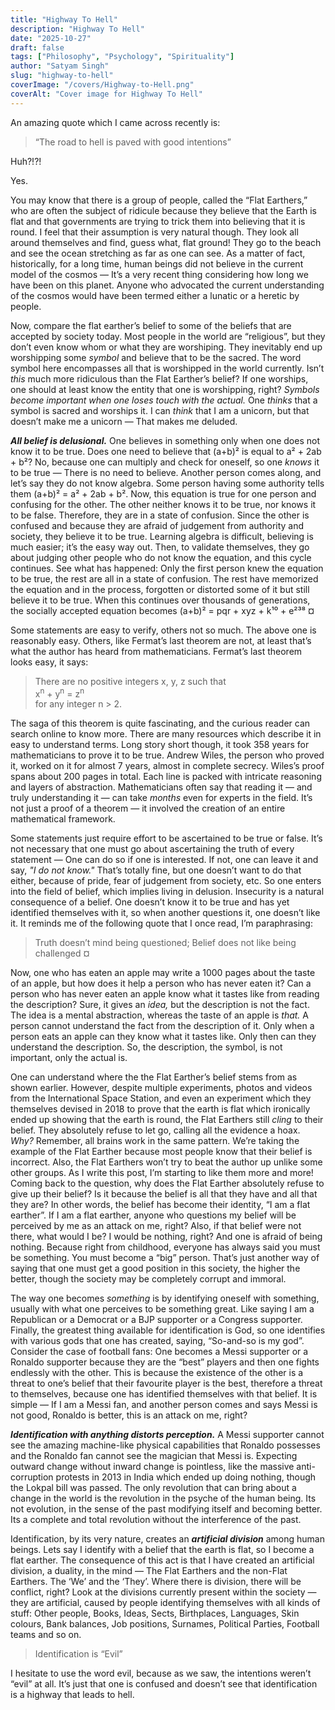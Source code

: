 ```yaml
---
title: "Highway To Hell"
description: "Highway To Hell"
date: "2025-10-27"
draft: false
tags: ["Philosophy", "Psychology", "Spirituality"]
author: "Satyam Singh"
slug: "highway-to-hell"
coverImage: "/covers/Highway-to-Hell.png"
coverAlt: "Cover image for Highway To Hell"
---
```


An amazing quote which I came across recently is:

> “The road to hell is paved with good intentions”

Huh?!?!

Yes.

You may know that there is a group of people, called the “Flat Earthers,” who are often the subject of ridicule because they believe that the Earth is flat and that governments are trying to trick them into believing that it is round. I feel that their assumption is very natural though. They look all around themselves and find, guess what, flat ground! They go to the beach and see the ocean stretching as far as one can see. As a matter of fact, historically, for a long time, human beings did not believe in the current model of the cosmos — It’s a very recent thing considering how long we have been on this planet. Anyone who advocated the current understanding of the cosmos would have been termed either a lunatic or a heretic by people. 

Now, compare the flat earther’s belief to some of the beliefs that are accepted by society today. Most people in the world are “religious”, but they don’t even know whom or what they are worshiping. They inevitably end up worshipping some *symbol* and believe that to be the sacred. The word symbol here encompasses all that is worshipped in the world currently. Isn’t *this* much more ridiculous than the Flat Earther’s belief? If one worships, one should at least know the entity that one is worshipping, right? *Symbols become important when one loses touch with the actual.* One *thinks* that a symbol is sacred and worships it. I can *think* that I am a unicorn, but that doesn’t make me a unicorn — That makes me deluded.

***All belief is delusional.*** One believes in something only when one does not know it to be true. Does one need to believe that (a+b)² is equal to a² + 2ab + b²? No, because one can multiply and check for oneself, so one *knows* it to be true — There is no need to believe. Another person comes along, and let’s say they do not know algebra. Some person having some authority tells them (a+b)² = a² + 2ab + b². Now, this equation is true for one person and confusing for the other. The other neither knows it to be true, nor knows it to be false. Therefore, they are in a state of confusion. Since the other is confused and because they are afraid of judgement from authority and society, they believe it to be true. Learning algebra is difficult, believing is much easier; it’s the easy way out. Then, to validate themselves, they go about judging other people who do not know the equation, and this cycle continues. See what has happened: Only the first person knew the equation to be true, the rest are all in a state of confusion. The rest have memorized the equation and in the process, forgotten or distorted some of it but still believe it to be true. When this continues over thousands of generations, the socially accepted equation becomes (a+b)² = pqr + xyz + k¹⁰ + e²³⁸ ¤

Some statements are easy to verify, others not so much. The above one is reasonably easy. Others, like Fermat’s last theorem are not, at least that’s what the author has heard from mathematicians. Fermat’s last theorem looks easy, it says:

>There are no positive integers x, y, z such that  
>x<sup>n</sup> + y<sup>n</sup> = z<sup>n</sup>  
>for any integer n > 2.

The saga of this theorem is quite fascinating, and the curious reader can search online to know more. There are many resources which describe it in easy to understand terms. Long story short though, it took 358 years for mathematicians to prove it to be true. Andrew Wiles, the person who proved it, worked on it for almost 7 years, almost in complete secrecy. Wiles’s proof spans about 200 pages in total. Each line is packed with intricate reasoning and layers of abstraction. Mathematicians often say that reading it — and truly understanding it — can take *months* even for experts in the field. It’s not just a proof of a theorem — it involved the creation of an entire mathematical framework.

Some statements just require effort to be ascertained to be true or false. It’s not necessary that one must go about ascertaining the truth of every statement — One can do so if one is interested. If not, one can leave it and say, *"I do not know."* That’s totally fine, but one doesn’t want to do that either, because of pride, fear of judgement from society, etc. So one enters into the field of belief, which implies living in delusion. Insecurity is a natural consequence of a belief. One doesn’t know it to be true and has yet identified themselves with it, so when another questions it, one doesn’t like it. It reminds me of the following quote that I once read, I’m paraphrasing:

>Truth doesn’t mind being questioned; Belief does not like being challenged ¤

Now, one who has eaten an apple may write a 1000 pages about the taste of an apple, but how does it help a person who has never eaten it? Can a person who has never eaten an apple know what it tastes like from reading the description? Sure, it gives an *idea,* but the description is not the fact. The idea is a mental abstraction, whereas the taste of an apple is *that.* A person cannot understand the fact from the description of it. Only when a person eats an apple can they know what it tastes like. Only then can they understand the description. So, the description, the symbol, is not important, only the actual is.

One can understand where the the Flat Earther’s belief stems from as shown earlier. However, despite multiple experiments, photos and videos from the International Space Station, and even an experiment which they themselves devised in 2018 to prove that the earth is flat which ironically ended up showing that the earth is round, the Flat Earthers still *cling* to their belief. They absolutely refuse to let go, calling all the evidence a hoax. *Why?* Remember, all brains work in the same pattern. We’re taking the example of the Flat Earther because most people know that their belief is incorrect. Also, the Flat Earthers won’t try to beat the author up unlike some other groups. As I write this post, I’m starting to like them more and more! Coming back to the question, why does the Flat Earther absolutely refuse to give up their belief? Is it because the belief is all that they have and all that they are? In other words, the belief has become their identity, “I am a flat earther”. If I am a flat earther, anyone who questions my belief will be perceived by me as an attack on me, right? Also, if that belief were not there, what would I be? I would be nothing, right? And one is afraid of being nothing. Because right from childhood, everyone has always said you must be something. You must become a “big” person. That’s just another way of saying that one must get a good position in this society, the higher the better, though the society may be completely corrupt and immoral.

The way one becomes *something* is by identifying oneself with something, usually with what one perceives to be something great. Like saying I am a Republican or a Democrat or a BJP supporter or a Congress supporter. Finally, the greatest thing available for identification is God, so one identifies with various gods that one has created, saying, “So-and-so is my god”. Consider the case of football fans: One becomes a Messi supporter or a Ronaldo supporter because they are the “best” players and then one fights endlessly with the other. This is because the existence of the other is a threat to one’s belief that their favourite player is the best, therefore a threat to themselves, because one has identified themselves with that belief. It is simple — If I am a Messi fan, and another person comes and says Messi is not good, Ronaldo is better, this is an attack on me, right?

***Identification with anything distorts perception.*** A Messi supporter cannot see the amazing machine-like physical capabilities that Ronaldo possesses and the Ronaldo fan cannot see the magician that Messi is. Expecting outward change without inward change is pointless, like the massive anti-corruption protests in 2013 in India which ended up doing nothing, though the Lokpal bill was passed. The only revolution that can bring about a change in the world is the revolution in the psyche of the human being. Its not evolution, in the sense of the past modifying itself and becoming better. Its a complete and total revolution without the interference of the past.

Identification, by its very nature, creates an ***artificial division*** among human beings. Lets say I identify with a belief that the earth is flat, so I become a flat earther. The consequence of this act is that I have created an artificial division, a duality, in the mind — The Flat Earthers and the non-Flat Earthers. The ‘We’ and the ‘They’. Where there is division, there will be conflict, right? Look at the divisions currently present within the society — they are artificial, caused by people identifying themselves with all kinds of stuff: Other people, Books, Ideas, Sects, Birthplaces, Languages, Skin colours, Bank balances, Job positions, Surnames, Political Parties, Football teams and so on.

>Identification is “Evil”

I hesitate to use the word evil, because as we saw, the intentions weren’t “evil” at all. It’s just that one is confused and doesn’t see that identification is a highway that leads to hell.
